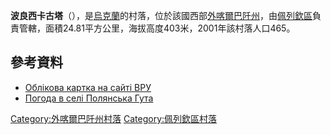 '''波良西卡古塔'''（{{lang-uk|Полянська Гута}}），是[[烏克蘭|烏克蘭]]的村落，位於該國西部[[外喀爾巴阡州|外喀爾巴阡州]]，由[[佩列欽區|佩列欽區]]負責管轄，面積24.81平方公里，海拔高度403米，2001年該村落人口465。

==參考資料==
* [http://w1.c1.rada.gov.ua/pls/z7503/A005?rdat1=10.07.2014&rf7571=11487 Облікова картка на сайті ВРУ]
* [http://weather.in.ua/ua/zakarpatskaja/21231 Погода в селі Полянська Гута] {{Wayback|url=http://weather.in.ua/ua/zakarpatskaja/21231 |date=20161106190125 }}

{{DEFAULTSORT:Полянська Гута}}

[[Category:外喀爾巴阡州村落|Category:外喀爾巴阡州村落]]
[[Category:佩列欽區村落|Category:佩列欽區村落]]


{{Zakarpattia-geo-stub}}